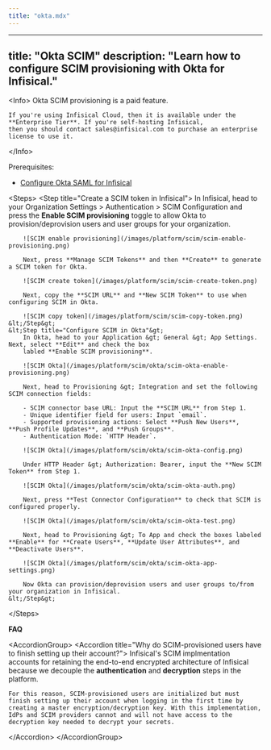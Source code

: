 ```yaml
---
title: "okta.mdx"
---
```


---
title: "Okta SCIM"
description: "Learn how to configure SCIM provisioning with Okta for Infisical."
---

&lt;Info&gt;
    Okta SCIM provisioning is a paid feature.
    
    If you're using Infisical Cloud, then it is available under the **Enterprise Tier**. If you're self-hosting Infisical,
    then you should contact sales@infisical.com to purchase an enterprise license to use it.
&lt;/Info&gt;

Prerequisites:
- [Configure Okta SAML for Infisical](/documentation/platform/sso/okta)

&lt;Steps&gt;
    &lt;Step title="Create a SCIM token in Infisical"&gt;
        In Infisical, head to your Organization Settings &gt; Authentication &gt; SCIM Configuration and
        press the **Enable SCIM provisioning** toggle to allow Okta to provision/deprovision users and user groups for your organization.
        
        ![SCIM enable provisioning](/images/platform/scim/scim-enable-provisioning.png)
        
        Next, press **Manage SCIM Tokens** and then **Create** to generate a SCIM token for Okta.
        
        ![SCIM create token](/images/platform/scim/scim-create-token.png)
        
        Next, copy the **SCIM URL** and **New SCIM Token** to use when configuring SCIM in Okta.
        
        ![SCIM copy token](/images/platform/scim/scim-copy-token.png)
    &lt;/Step&gt;
    &lt;Step title="Configure SCIM in Okta"&gt;
        In Okta, head to your Application &gt; General &gt; App Settings. Next, select **Edit** and check the box
        labled **Enable SCIM provisioning**.

        ![SCIM Okta](/images/platform/scim/okta/scim-okta-enable-provisioning.png)

        Next, head to Provisioning &gt; Integration and set the following SCIM connection fields:
        
        - SCIM connector base URL: Input the **SCIM URL** from Step 1.
        - Unique identifier field for users: Input `email`.
        - Supported provisioning actions: Select **Push New Users**, **Push Profile Updates**, and **Push Groups**.
        - Authentication Mode: `HTTP Header`.
        
        ![SCIM Okta](/images/platform/scim/okta/scim-okta-config.png)

        Under HTTP Header &gt; Authorization: Bearer, input the **New SCIM Token** from Step 1.

        ![SCIM Okta](/images/platform/scim/okta/scim-okta-auth.png)

        Next, press **Test Connector Configuration** to check that SCIM is configured properly.
        
        ![SCIM Okta](/images/platform/scim/okta/scim-okta-test.png)
        
        Next, head to Provisioning &gt; To App and check the boxes labeled **Enable** for **Create Users**, **Update User Attributes**, and **Deactivate Users**.
        
        ![SCIM Okta](/images/platform/scim/okta/scim-okta-app-settings.png)
        
        Now Okta can provision/deprovision users and user groups to/from your organization in Infisical.
    &lt;/Step&gt;
&lt;/Steps&gt;

**FAQ**

&lt;AccordionGroup&gt;
&lt;Accordion title="Why do SCIM-provisioned users have to finish setting up their account?"&gt;
    Infisical's SCIM implmentation accounts for retaining the end-to-end encrypted architecture of Infisical because we decouple the **authentication** and **decryption** steps in the platform. 
    
    For this reason, SCIM-provisioned users are initialized but must finish setting up their account when logging in the first time by creating a master encryption/decryption key. With this implementation, IdPs and SCIM providers cannot and will not have access to the decryption key needed to decrypt your secrets.
&lt;/Accordion&gt;
&lt;/AccordionGroup&gt;